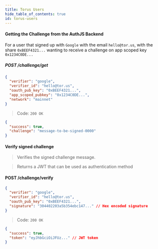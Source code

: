 ```yaml
---
title: Torus Users
hide_table_of_contents: true
id: torus-users
---
```


#### Getting the Challenge from the AuthJS Backend

For a user that signed up with `Google` with the email `hello@tor.us`, with the share `0xBEEF4321...` wanting to receive a challenge on app scoped key
`0x1234C0DE...`

##### POST /challenge/get

```json
{
  "verifier": "google",
  "verifier_id": "hello@tor.us",
  "oauth_pub_key": "0xBEEF4321...",
  "app_scoped_pubkey": "0x1234C0DE...",
  "network": "mainnet"
}
```

> Code: `200 OK`

```json
{
  "success": true,
  "challenge": "message-to-be-signed-0000"
}
```

#### Verify signed challenge

> Verifies the signed challenge message.

> Returns a JWT that can be used as authentication method

#### POST /challenge/verify

```json
{
  "verifier": "google",
  "verifier_id": "hello@tor.us",
  "oauth_pub_key": "0xBEEF4321...",
  "signature": "304402203a5b354ebc147..." // Hex encoded signature
}
```

> Code: `200 OK`

```json
{
  "success": true,
  "token": "eyJhbGciOiJFUz..." // JWT token
}
```
